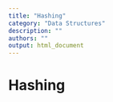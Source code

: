 ```yaml
---
title: "Hashing"
category: "Data Structures"
description: ""
authors: ""
output: html_document
---
```

# Hashing
